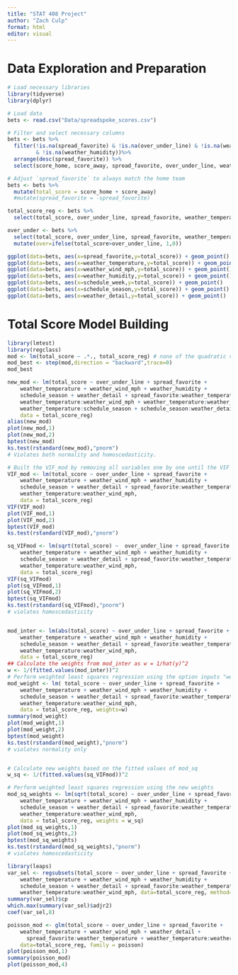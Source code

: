 ```yaml
---
title: "STAT 408 Project"
author: "Zach Culp"
format: html
editor: visual
---
```


# Data Exploration and Preparation

```r
# Load necessary libraries
library(tidyverse)
library(dplyr)

# Load data
bets <- read.csv("Data/spreadspoke_scores.csv")

# Filter and select necessary columns
bets <- bets %>%
  filter(!is.na(spread_favorite) & !is.na(over_under_line) & !is.na(weather_temperature) & !is.na(weather_wind_mph)
         & !is.na(weather_humidity))%>%
  arrange(desc(spread_favorite)) %>%
  select(score_home, score_away, spread_favorite, over_under_line, weather_temperature, weather_wind_mph, weather_humidity, weather_detail, stadium_neutral, schedule_week, schedule_season, schedule_playoff)

# Adjust `spread_favorite` to always match the home team
bets <- bets %>%
  mutate(total_score = score_home + score_away)
  #mutate(spread_favorite = -spread_favorite)

total_score_reg <- bets %>%
  select(total_score, over_under_line, spread_favorite, weather_temperature, weather_wind_mph, weather_humidity, stadium_neutral, schedule_week, schedule_season, schedule_playoff, weather_detail)

over_under <- bets %>%
  select(total_score, over_under_line, spread_favorite, weather_temperature, weather_wind_mph, weather_humidity, stadium_neutral, schedule_week, schedule_season, schedule_playoff, weather_detail) %>%
  mutate(over=ifelse(total_score>over_under_line, 1,0))

ggplot(data=bets, aes(x=spread_favorite,y=total_score)) + geom_point()
ggplot(data=bets, aes(x=weather_temperature,y=total_score)) + geom_point()
ggplot(data=bets, aes(x=weather_wind_mph,y=total_score)) + geom_point()
ggplot(data=bets, aes(x=weather_humidity,y=total_score)) + geom_point()
ggplot(data=bets, aes(x=schedule_week,y=total_score)) + geom_point()
ggplot(data=bets, aes(x=schedule_season,y=total_score)) + geom_point()
ggplot(data=bets, aes(x=weather_detail,y=total_score)) + geom_point()

```

# Total Score Model Building

```r
library(lmtest)
library(regclass)
mod <- lm(total_score ~ .*., total_score_reg) # none of the quadratic variables are significant or have mulitcolinearity
mod_best <- step(mod,direction = "backward",trace=0)
mod_best

new_mod <- lm(total_score ~ over_under_line + spread_favorite + 
    weather_temperature + weather_wind_mph + weather_humidity + 
    schedule_season + weather_detail + spread_favorite:weather_temperature + 
    weather_temperature:weather_wind_mph + weather_temperature:weather_humidity + 
    weather_temperature:schedule_season + schedule_season:weather_detail, 
    data = total_score_reg)
alias(new_mod)
plot(new_mod,1)
plot(new_mod,2)
bptest(new_mod)
ks.test(rstandard(new_mod),"pnorm")
# Violates both normality and homoscedasticity.

# Built the VIF_mod by removing all variables one by one until the VIF showed no colinearity from new_mod
VIF_mod <- lm(total_score ~ over_under_line + spread_favorite + 
    weather_temperature + weather_wind_mph + weather_humidity + 
    schedule_season + weather_detail + spread_favorite:weather_temperature + 
    weather_temperature:weather_wind_mph, 
    data = total_score_reg)
VIF(VIF_mod)
plot(VIF_mod,1)
plot(VIF_mod,2)
bptest(VIF_mod)
ks.test(rstandard(VIF_mod),"pnorm")

sq_VIFmod <- lm(sqrt(total_score) ~  over_under_line + spread_favorite + 
    weather_temperature + weather_wind_mph + weather_humidity + 
    schedule_season + weather_detail + spread_favorite:weather_temperature + 
    weather_temperature:weather_wind_mph, 
    data = total_score_reg)
VIF(sq_VIFmod)
plot(sq_VIFmod,1)
plot(sq_VIFmod,2)
bptest(sq_VIFmod)
ks.test(rstandard(sq_VIFmod),"pnorm")
# violates homoscedasticity


mod_inter <- lm(abs(total_score) ~ over_under_line + spread_favorite + 
    weather_temperature + weather_wind_mph + weather_humidity + 
    schedule_season + weather_detail + spread_favorite:weather_temperature + 
    weather_temperature:weather_wind_mph, 
    data = total_score_reg)
## Calculate the weights from mod_inter as w = 1/hat(y)^2
w <- 1/(fitted.values(mod_inter))^2
# Perform weighted least squares regression using the option inputs "weights"
mod_weight <- lm( total_score ~ over_under_line + spread_favorite + 
    weather_temperature + weather_wind_mph + weather_humidity + 
    schedule_season + weather_detail + spread_favorite:weather_temperature + 
    weather_temperature:weather_wind_mph, 
    data = total_score_reg, weights=w)
summary(mod_weight)
plot(mod_weight,1)
plot(mod_weight,2)
bptest(mod_weight)
ks.test(rstandard(mod_weight),"pnorm")
# violates normality only


# Calculate new weights based on the fitted values of mod_sq
w_sq <- 1/(fitted.values(sq_VIFmod))^2

# Perform weighted least squares regression using the new weights
mod_sq_weights <- lm(sqrt(total_score) ~ over_under_line + spread_favorite + 
    weather_temperature + weather_wind_mph + weather_humidity + 
    schedule_season + weather_detail + spread_favorite:weather_temperature + 
    weather_temperature:weather_wind_mph, 
    data = total_score_reg, weights = w_sq)
plot(mod_sq_weights,1)
plot(mod_sq_weights,2)
bptest(mod_sq_weights)
ks.test(rstandard(mod_sq_weights),"pnorm")
# violates homoscedasticity

library(leaps)
var_sel <- regsubsets(total_score ~ over_under_line + spread_favorite + 
    weather_temperature + weather_wind_mph + weather_humidity + 
    schedule_season + weather_detail + spread_favorite:weather_temperature + 
    weather_temperature:weather_wind_mph, data=total_score_reg, method="seqrep", nvmax=100,really.big = TRUE)
summary(var_sel)$cp
which.max(summary(var_sel)$adjr2)
coef(var_sel,8) 

poisson_mod <- glm(total_score ~ over_under_line + spread_favorite + 
    weather_temperature + weather_wind_mph + weather_detail + 
      spread_favorite:weather_temperature + weather_temperature:weather_wind_mph,
    data=total_score_reg, family = poisson)
plot(poisson_mod,1)
summary(poisson_mod)
plot(poisson_mod,4)
```

